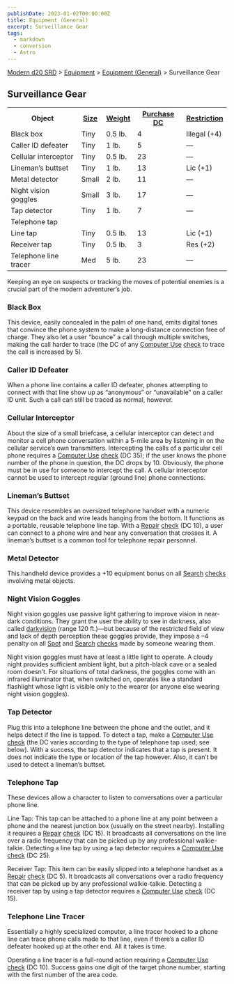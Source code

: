 ```yaml
---
publishDate: 2023-01-02T00:00:00Z
title: Equipment (General)
excerpt: Surveillance Gear
tags:
  - markdown
  - conversion
  - Astro
---
```


[Modern d20 SRD](/#modernD20) > [Equipment](modern-d20-srd-equipment-index) > [Equipment (General)](modern-d20-srd-equipment-equipment-general) > Surveillance Gear

## Surveillance Gear


<table> <tr> <th>Object</th> <th><a  href="modern-d20-srd-equipment-equipment-general">Size</a></th> <th><a  href="modern-d20-srd-equipment-equipment-general">Weight</a></th> <th><a  href="modern-d20-srd-equipment-equipment-general">Purchase DC</a></th> <th><a  href="modern-d20-srd-equipment-equipment-general">Restriction</a></th> </tr> <tr><td> Black box</td><td> Tiny</td><td> 0.5 lb.</td><td> 4</td><td> Illegal (+4) </td></tr> <tr><td> Caller ID defeater</td><td> Tiny</td><td> 1 lb.</td><td> 5</td><td> — </td></tr> <tr><td> Cellular interceptor</td><td> Tiny</td><td> 0.5 lb.</td><td> 23</td><td> — </td></tr> <tr><td> Lineman’s buttset</td><td> Tiny</td><td> 1 lb.</td><td> 13</td><td> Lic (+1) </td></tr> <tr><td> Metal detector</td><td> Small</td><td> 2 lb.</td><td> 11</td><td> — </td></tr> <tr><td> Night vision goggles</td><td> Small</td><td> 3 lb.</td><td> 17</td><td> — </td></tr> <tr><td> Tap detector</td><td> Tiny</td><td> 1 lb.</td><td> 7</td><td> — </td></tr> <tr class="shaded"><td colspan="5"> Telephone tap </td></tr> <tr class="shaded2"><td> Line tap</td><td> Tiny</td><td> 0.5 lb.</td><td> 13</td><td> Lic (+1) </td></tr> <tr class="shaded2"><td> Receiver tap</td><td> Tiny</td><td> 0.5 lb.</td><td> 3</td><td> Res (+2) </td></tr> <tr class="shaded2"><td> Telephone line tracer</td><td> Med</td><td> 5 lb.</td><td> 23</td><td> — </td></tr></table>



Keeping an eye on suspects or tracking the moves of potential enemies is a
crucial part of the modern adventurer’s job.

### Black Box

This device, easily concealed in the palm of one hand, emits digital tones
that convince the phone system to make a long-distance connection free of
charge. They also let a user “bounce” a call through multiple switches, making
the call harder to trace (the DC of any [Computer Use](modern-d20-srd-skills-computer-use) [check](modern-d20-srd-skills-skill-basics-php#skill-check-index) to trace the call is increased by 5).

### Caller ID Defeater

When a phone line contains a caller ID defeater, phones attempting to connect
with that line show up as “anonymous” or “unavailable” on a caller ID unit.
Such a call can still be traced as normal, however.

### Cellular Interceptor

About the size of a small briefcase, a cellular interceptor can detect and
monitor a cell phone conversation within a 5-mile area by listening in on the
cellular service’s own transmitters. Intercepting the calls of a particular
cell phone requires a [Computer Use](modern-d20-srd-skills-computer-use)
[check](modern-d20-srd-skills-skill-basics-php#skill-check-index) (DC 35); if
the user knows the phone number of the phone in question, the DC drops by 10.
Obviously, the phone must be in use for someone to intercept the call. A
cellular interceptor cannot be used to intercept regular (ground line) phone
connections.

### Lineman’s Buttset

This device resembles an oversized telephone handset with a numeric keypad on
the back and wire leads hanging from the bottom. It functions as a portable,
reusable telephone line tap. With a [Repair](modern-d20-srd-skills-repair)
[check](modern-d20-srd-skills-skill-basics-php#skill-check-index) (DC 10), a
user can connect to a phone wire and hear any conversation that crosses it. A
lineman’s buttset is a common tool for telephone repair personnel.

### Metal Detector

This handheld device provides a +10 equipment bonus on all
[Search](modern-d20-srd-skills-search) [checks](modern-d20-srd-skills-skill-basics-php#skill-check-index) involving metal objects.

### Night Vision Goggles

Night vision goggles use passive light gathering to improve vision in near-
dark conditions. They grant the user the ability to see in darkness, also
called [darkvision](modern-d20-srd-special-abilities-darkvision) (range 120
ft.)—but because of the restricted field of view and lack of depth perception
these goggles provide, they impose a –4 penalty on all [Spot](modern-d20-srd-skills-spot) and [Search](modern-d20-srd-skills-search)
[checks](modern-d20-srd-skills-skill-basics-php#skill-check-index) made by
someone wearing them.

Night vision goggles must have at least a little light to operate. A cloudy
night provides sufficient ambient light, but a pitch-black cave or a sealed
room doesn’t. For situations of total darkness, the goggles come with an
infrared illuminator that, when switched on, operates like a standard
flashlight whose light is visible only to the wearer (or anyone else wearing
night vision goggles).

### Tap Detector

Plug this into a telephone line between the phone and the outlet, and it helps
detect if the line is tapped. To detect a tap, make a [Computer Use](modern-d20-srd-skills-computer-use) [check](modern-d20-srd-skills-skill-basics-php#skill-check-index) (the DC varies according to the type of
telephone tap used; see below). With a success, the tap detector indicates
that a tap is present. It does not indicate the type or location of the tap
however. Also, it can’t be used to detect a lineman’s buttset.

### Telephone Tap

These devices allow a character to listen to conversations over a particular
phone line.

Line Tap: This tap can be attached to a phone line at any point between a
phone and the nearest junction box (usually on the street nearby). Installing
it requires a [Repair](modern-d20-srd-skills-repair) [check](modern-d20-srd-skills-skill-basics-php#skill-check-index) (DC 15). It broadcasts all
conversations on the line over a radio frequency that can be picked up by any
professional walkie-talkie. Detecting a line tap by using a tap detector
requires a [Computer Use](modern-d20-srd-skills-computer-use)
[check](modern-d20-srd-skills-skill-basics-php#skill-check-index) (DC 25).

Receiver Tap: This item can be easily slipped into a telephone handset as a
[Repair](modern-d20-srd-skills-repair) [check](modern-d20-srd-skills-skill-basics-php#skill-check-index) (DC 5). It broadcasts all conversations over a
radio frequency that can be picked up by any professional walkie-talkie.
Detecting a receiver tap by using a tap detector requires a [Computer Use](modern-d20-srd-skills-computer-use) [check](modern-d20-srd-skills-skill-basics-php#skill-check-index) (DC 15).

### Telephone Line Tracer

Essentially a highly specialized computer, a line tracer hooked to a phone
line can trace phone calls made to that line, even if there’s a caller ID
defeater hooked up at the other end. All it takes is time.

Operating a line tracer is a full-round action requiring a [Computer Use](modern-d20-srd-skills-computer-use) [check](modern-d20-srd-skills-skill-basics-php#skill-check-index) (DC 10). Success gains one digit of the target
phone number, starting with the first number of the area code.

